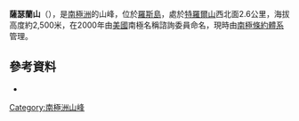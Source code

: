 {{coord|77|30|S|168|28|E|display=title}}

'''薩瑟蘭山'''（{{lang-en|Mount Sutherland}}），是[[南極洲|南極洲]]的山峰，位於[[羅斯島|羅斯島]]，處於[[特羅爾山|特羅爾山]]西北面2.6公里，海拔高度約2,500米，在2000年由[[美國|美國]]南極名稱諮詢委員命名，現時由[[南極條約體系|南極條約體系]]管理。

{{usgs-gazetteer}}

==參考資料==
*{{usgs-gazetteer}}

{{DEFAULTSORT:Mount Sutherland}}
[[Category:南極洲山峰|Category:南極洲山峰]]


{{RossIsland-geo-stub}}